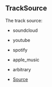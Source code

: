 ## TrackSource
The track source:
- soundcloud
- youtube
- spotify
- apple_music
- arbitrary



- [Source](https://github.com/Androz2091/discord-player/blob/699caa2/packages/discord-player/src/types/types.ts#L65)